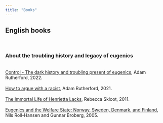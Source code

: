 ```yaml
---
title: "Books"
---
```

## English books {.unlisted}
<br>

### About the troubling history and legacy of eugenics {.unlisted}
<br>
<a href="https://www.adamrutherford.com/eugenics" target="_blank" rel="noopener noreferrer" title="Adam Rutherford - Control">Control - The dark history and troubling present of eugenics</a>, Adam Rutherford, 2022.
<br><br>
<a href="https://www.adamrutherford.com/race" target="_blank" rel="noopener noreferrer" title="Adam Rutherford - How to argue with a racist">How to argue with a racist</a>, Adam Rutherford, 2021.
<br><br>
<a href="https://rebeccaskloot.com/the-immortal-life/about-the-book/" target="_blank" rel="noopener noreferrer" title="Rebecca Skloot - The Immortal Life of Henrietta Lacks">The Immortal Life of Henrietta Lacks</a>, Rebecca Skloot, 2011.
<br><br>
<a href="https://www.jstor.org/stable/10.14321/j.ctt163t7tb" target="_blank" rel="noopener noreferrer" title="Nils Roll-Hansen and Gunnar Broberg - Eugenics and the Welfare State: Norway, Sweden, Denmark, and Finland">Eugenics and the Welfare State: Norway, Sweden, Denmark, and Finland</a>, Nils Roll-Hansen and Gunnar Broberg, 2005.
<br><br><br>